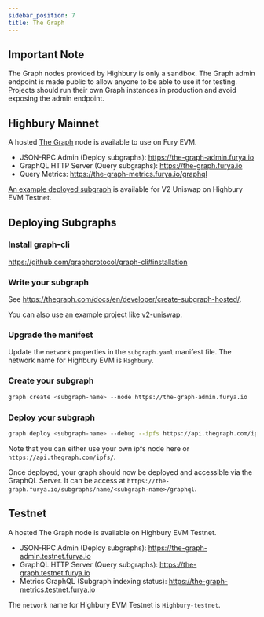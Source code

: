 ```yaml
---
sidebar_position: 7
title: The Graph
---
```


## Important Note

The Graph nodes provided by Highbury is only a sandbox. The Graph admin endpoint is made public to allow anyone to be able to use it for testing. Projects should run their own Graph instances in production and avoid exposing the admin endpoint.

## Highbury Mainnet

A hosted [The Graph](https://thegraph.com/en/) node is available to use on Fury EVM.

- JSON-RPC Admin (Deploy subgraphs): https://the-graph-admin.furya.io
- GraphQL HTTP Server (Query subgraphs): https://the-graph.furya.io
- Query Metrics: https://the-graph-metrics.furya.io/graphql

[An example deployed subgraph](https://the-graph.testnet.furya.io/subgraphs/name/fury/uniswap-v3/graphql) is available for V2 Uniswap on Highbury EVM Testnet.

## Deploying Subgraphs

### Install graph-cli

https://github.com/graphprotocol/graph-cli#installation

### Write your subgraph

See https://thegraph.com/docs/en/developer/create-subgraph-hosted/.

You can also use an example project like [v2-uniswap](https://github.com/Uniswap/v2-subgraph).

### Upgrade the manifest

Update the `network` properties in the `subgraph.yaml` manifest file.
The network name for Highbury EVM is `Highbury`.

### Create your subgraph

```bash
graph create <subgraph-name> --node https://the-graph-admin.furya.io
```

### Deploy your subgraph

```bash
graph deploy <subgraph-name> --debug --ipfs https://api.thegraph.com/ipfs/ --node https://the-graph-admin.furya.io
```

Note that you can either use your own ipfs node here or `https://api.thegraph.com/ipfs/`.

Once deployed, your graph should now be deployed and accessible via the GraphQL Server. It can be access at `https://the-graph.furya.io/subgraphs/name/<subgraph-name>/graphql`.

## Testnet

A hosted The Graph node is available on Highbury EVM Testnet.

- JSON-RPC Admin (Deploy subgraphs): https://the-graph-admin.testnet.furya.io
- GraphQL HTTP Server (Query subgraphs): https://the-graph.testnet.furya.io
- Metrics GraphQL (Subgraph indexing status): https://the-graph-metrics.testnet.furya.io

The `network` name for Highbury EVM Testnet is `Highbury-testnet`.
